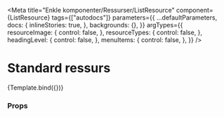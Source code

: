 

<Meta
  title="Enkle komponenter/Ressurser/ListResource"
  component={ListResource}
  tags={["autodocs"]}
  parameters={{
    ...defaultParameters,
    docs: {
      inlineStories: true,
    },
    backgrounds: {},
  }}
  argTypes={{
    resourceImage: {
      control: false,
    },
    resourceTypes: {
      control: false,
    },
    headingLevel: {
      control: false,
    },
    menuItems: {
      control: false,
    },
  }}
/>


# Standard ressurs

<Canvas>
  <Story
    name="ListResource"
    args={{
      id: '1234',
      link: '',
      title: 'Tittel til ressurs',
      resourceImage: {
        src: '',
        alt: '',
      },
      resourceTypes: [{ id: 'urn:resourcetype:learningPath', name: 'Læringssti' }],
      tags: ['tag', 'tag', 'tag', 'tag'],
    }}>
    {Template.bind({})}
  </Story>
</Canvas>

### Props

<ArgsTable story="ListResource" />
